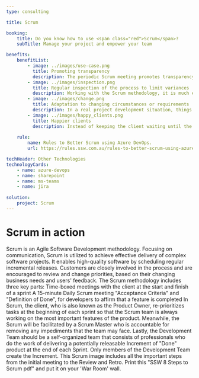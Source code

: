 ```yaml
---
type: consulting

title: Scrum

booking:
    title: Do you know how to use <span class="red">Scrum</span>?
    subTitle: Manage your project and empower your team

benefits:
    benefitList:
        - image: ../images/use-case.png
          title: Promoting transparency
          description: The periodic Scrum meeting promotes transparency for both development progress and process. It provides clear a view for all team members of what activities are on-going and how well the whole project is performing.
        - image: ../images/inspection.png
          title: Regular inspection of the process to limit variances
          description: Working with the Scrum methodology, it is much easier for managers to get clear inspections of the project periodically. Therefore, any time the project is not going according to plan, the managers will be able to react quickly.
        - image: ../images/change.png
          title: Adaptation to changing circumstances or requirements
          description: In a real project development situation, things may not always go according to plan. The Scrum methodology is a perfect solution for adapting to change. It allows all the team members to be aware of any changes as soon as possible. It also provides an ideal communication environment between the Product Owner and the developers.
        - image: ../images/happy_clients.png
          title: Happier clients
          description: Instead of keeping the client waiting until the final design is deployed, Scrum allows the client to have a clear image of how well the project is going. This will improve the satisfaction level of the client both during the project and afterwards.
        
    rule:
        name: Rules to Better Scrum using Azure DevOps.
        url: https://rules.ssw.com.au/rules-to-better-scrum-using-azure-devops

techHeader: Other Technologies
technologyCards:
    - name: azure-devops
    - name: sharepoint
    - name: ms-teams
    - name: jira 
    
solution:
    project: Scrum
---
```


# Scrum in action

Scrum is an Agile Software Development methodology. Focusing on communication, Scrum is utilized to achieve effective delivery of complex software projects. It enables high-quality software by scheduling regular incremental releases. Customers are closely involved in the process and are encouraged to review and change priorities, based on their changing business needs and users' feedback.
The Scrum methodology includes three key parts:
Time-boxed meetings with the client at the start and finish of a sprint
A 15-minute Daily Scrum meeting
"Acceptance Criteria" and "Definition of Done", for developers to affirm that a feature is completed
In Scrum, the client, who is also known as the Product Owner, re-prioritizes tasks at the beginning of each sprint so that the Scrum team is always working on the most important features of the product. Meanwhile, the Scrum will be facilitated by a Scrum Master who is accountable for removing any impediments that the team may face.
Lastly, the Development Team should be a self-organized team that consists of professionals who do the work of delivering a potentially releasable Increment of "Done" product at the end of each Sprint. Only members of the Development Team create the Increment.
This Scrum image includes all the important steps from the initial meeting to the Review and Retro.
                    Print this "SSW 8 Steps to Scrum pdf" and put it on your 'War Room' wall.

                